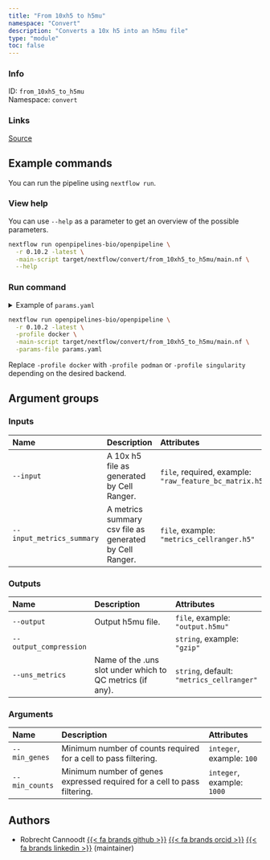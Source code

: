 ```yaml
---
title: "From 10xh5 to h5mu"
namespace: "Convert"
description: "Converts a 10x h5 into an h5mu file"
type: "module"
toc: false
---
```


::: {.column-margin}

### Info

ID: `from_10xh5_to_h5mu`  
Namespace: `convert`

### Links
[Source](https://github.com/openpipelines-bio/openpipeline/blob/0.10.2/./src/convert/from_10xh5_to_h5mu){.btn-action .btn-sm .btn-info .btn role="button"}

:::



## Example commands

You can run the pipeline using `nextflow run`.

### View help

You can use `--help` as a parameter to get an overview of the possible parameters.

```bash
nextflow run openpipelines-bio/openpipeline \
  -r 0.10.2 -latest \
  -main-script target/nextflow/convert/from_10xh5_to_h5mu/main.nf \
  --help
```

### Run command

<details>
<summary>Example of `params.yaml`</summary>
```yaml
# Inputs
input: # please fill in - example: "raw_feature_bc_matrix.h5"
# input_metrics_summary: "metrics_cellranger.h5"

# Outputs
# output: "$id.$key.output.h5mu"
# output_compression: "gzip"
uns_metrics: "metrics_cellranger"

# Arguments
# min_genes: 100
# min_counts: 1000

# Nextflow input-output arguments
publish_dir: # please fill in - example: "output/"
# param_list: "my_params.yaml"
```
</details>

```bash
nextflow run openpipelines-bio/openpipeline \
  -r 0.10.2 -latest \
  -profile docker \
  -main-script target/nextflow/convert/from_10xh5_to_h5mu/main.nf \
  -params-file params.yaml
```

:::{.callout-note}
Replace `-profile docker` with `-profile podman` or `-profile singularity` depending on the desired backend.
:::

## Argument groups

### Inputs

|Name                      |Description                                             |Attributes                                              |
|:-------------------------|:-------------------------------------------------------|:-------------------------------------------------------|
|`--input`                 |A 10x h5 file as generated by Cell Ranger.              |`file`, required, example: `"raw_feature_bc_matrix.h5"` |
|`--input_metrics_summary` |A metrics summary csv file as generated by Cell Ranger. |`file`, example: `"metrics_cellranger.h5"`              |


### Outputs

|Name                   |Description                                               |Attributes                                |
|:----------------------|:---------------------------------------------------------|:-----------------------------------------|
|`--output`             |Output h5mu file.                                         |`file`, example: `"output.h5mu"`          |
|`--output_compression` |                                                          |`string`, example: `"gzip"`               |
|`--uns_metrics`        |Name of the .uns slot under which to QC metrics (if any). |`string`, default: `"metrics_cellranger"` |


### Arguments

|Name           |Description                                                              |Attributes                 |
|:--------------|:------------------------------------------------------------------------|:--------------------------|
|`--min_genes`  |Minimum number of counts required for a cell to pass filtering.          |`integer`, example: `100`  |
|`--min_counts` |Minimum number of genes expressed required for a cell to pass filtering. |`integer`, example: `1000` |

## Authors


  * Robrecht Cannoodt [{{< fa brands github >}}](https://github.com/rcannood) [{{< fa brands orcid >}}](https://orcid.org/0000-0003-3641-729X) [{{< fa brands linkedin >}}](https://linkedin.com/in/robrechtcannoodt) (maintainer)
